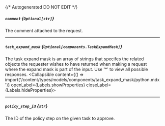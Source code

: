 {/* Autogenerated DO NOT EDIT  */}

##### `comment` *{`Optional[str]`}*
The comment attached to the request.

---
##### `task_expand_mask` *{`Optional[components.TaskExpandMask]`}*
The task expand mask is an array of strings that specifes the related objects the requester wishes to have returned when making a request where the expand mask is part of the input. Use '\*' to view all possible responses.
<Collapsible content={() => import('/content/types/models/components/task_expand_mask/python.mdx')} openLabel={Labels.showProperties} closeLabel={Labels.hideProperties}>
</Collapsible>

---
##### `policy_step_id` *{`str`}*
The ID of the policy step on the given task to approve.


